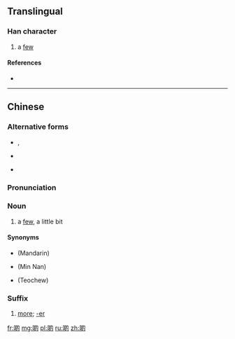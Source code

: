 ==Translingual==

===Han character===
{{Han char|rn=30|rad=口|as=08|sn=11|four=|canj=口竹日戈 (RHAI)|ids=⿰[[口]][[的]]}}

# {{context|Cantonese|lang=mul}} a [[few]]

====References====
* {{Han ref|kx=0196.261|hdz=10642.091|uh=5572|ud=21874}}

----

==Chinese==
{{zh-forms}}

===Alternative forms===
* {{qualifier|non-standard}} {{zh-l|D}}, {{zh-l|d}}
* {{qualifier|non-standard}} {{zh-l|o的}}
* {{zh-l|尐}}

===Pronunciation===
{{zh-pron
|m=dì
|c=di1
|cat=n
}}

===Noun===
{{zh-noun}}

# {{context|Cantonese|lang=zh|sort=di4}} a [[few]], a little bit 
#: {{zh-usex|好 靚 生果{gwo2}。買 '''啲''' 啦，小姐。|Very nice fruits. Buy a few, miss.|C-GZ}}

====Synonyms====
* {{zh-l|一些}} (Mandarin)
* {{zh-l|一寡}} (Min Nan)
* {{zh-l|一撮}} (Teochew)

===Suffix===
{{zh-suf}}

# {{context|Cantonese|lang=zh|sort=di4}} [[more]]; [[-er]]
#: {{zh-usex|聽{ting1}日 要{jiu3} 早'''啲''' 起身。|You need to get up earli'''er''' tomorrow.|C}}
#: {{zh-usex|食 快'''啲''' 啦！|Eat fast'''er'''!|C}}

[[fr:啲]]
[[mg:啲]]
[[pl:啲]]
[[ru:啲]]
[[zh:啲]]